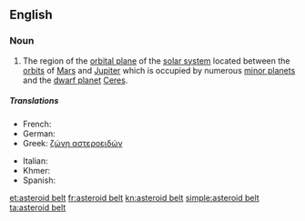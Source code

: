 ==English==
{{wikipedia}}

===Noun===
{{en-noun|head=[[asteroid]] [[belt]]}}

# {{astronomy}} The region of the [[orbital plane]] of the [[solar system]] located between the [[orbit]]s of [[Mars]] and [[Jupiter]] which is occupied by numerous [[minor planet]]s and the [[dwarf planet]] [[Ceres]].

=====Translations=====
{{trans-top|region of the solar system}}
* French: {{t-|fr|ceinture d'astéroïdes|f}}
* German: {{t-|de|Asteroidengürtel|m}}
* Greek: [[ζώνη αστεροειδών]] {{n}}
{{trans-mid}}
* Italian: {{t-|it|fascia degli asteroidi|f}}
* Khmer: {{t-|km|ខ្សែក្រវាត់តារាសណ្ឋាន|tr=khseh krovat dara son tharn|sc=Khmr}}
* Spanish: {{t-|es|cinturón de asteroides|m}}
{{trans-bottom}}

[[et:asteroid belt]]
[[fr:asteroid belt]]
[[kn:asteroid belt]]
[[simple:asteroid belt]]
[[ta:asteroid belt]]